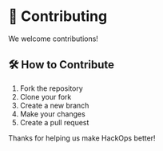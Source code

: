 # 🤝 Contributing

We welcome contributions!

## 🛠️ How to Contribute

1. Fork the repository
2. Clone your fork
3. Create a new branch
4. Make your changes
5. Create a pull request

Thanks for helping us make HackOps better!
